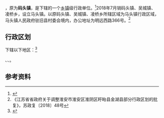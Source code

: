 {{中国乡级行政区|32/08/04/104/000}}

'''{{PAGENAMEBASE}}'''，原为'''码头镇'''，是{{PRC admin/fullname|32/08/04/104/000|3}}下辖的一个[[乡镇|乡镇]]级行政单位。<ref>{{PRC admin/ref sgc|{{PRC admin/parent|32/08/04/104/000}}}}</ref>2018年7月销码头镇、吴城镇、凌桥乡，设立马头镇。以原码头镇、吴城镇、凌桥乡所辖区域为马头镇行政区域，马头镇人民政府驻旧县村委会境内，办公地址为明远西路366号。<ref>《江苏省省政府关于调整淮安市淮安区淮阴区盱眙县金湖县部分行政区划的批复》，苏政复〔2018〕48号</ref>

== 行政区划 ==

{{PAGENAMEBASE}}下辖以下地区：<ref>{{PRC admin/ref sgc|32/08/04/104/000}}</ref>

{{PRC admin/children|32/08/04/104/000}}、{{PRC admin/children|32/08/04/102/000}}、{{PRC admin/children|32/08/04/203/000}}。

== 参考资料 ==

{{reflist}}

{{PRC admin/navcat|32/08/04/104/000}}
{{江苏行政区划小作品}}